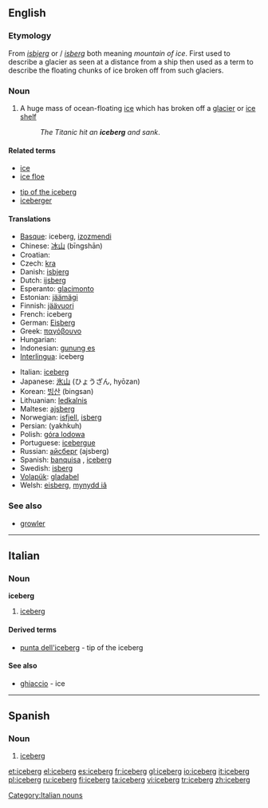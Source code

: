 ==English==
{{wikipedia}}

===Etymology===
From {{etyl|da}} ''[[isbjerg]]'' or {{Norw.}}/{{etyl|sv}} ''[[isberg]]'' both meaning ''mountain of ice''. First used to describe a glacier as seen at a distance from a ship then used as a term to describe the floating chunks of ice broken off from such glaciers.

===Noun===
{{en-noun}}

# A huge mass of ocean-floating [[ice]] which has broken off a [[glacier]] or [[ice shelf]]
#: ''The Titanic hit an '''iceberg''' and sank''.

====Related terms====
{{top}}
* [[ice]]
* [[ice floe]]
{{mid}}
* [[tip of the iceberg]]
* [[iceberger]]
{{bottom}}

====Translations====
{{trans-top|huge mass of floating ice}}
* [[Basque]]: iceberg, [[izozmendi]]
* Chinese: [[冰山]] (bīngshān)
* Croatian: {{t|hr|santa|alt=sȃnta|f}}
* Czech: [[kra]] {{f}}
* Danish: [[isbjerg]]
* Dutch: [[ijsberg]] {{m}}
* Esperanto: [[glacimonto]]
* Estonian: [[jäämägi]]
* Finnish: [[jäävuori]]
* French: iceberg {{m}}
* German: [[Eisberg]] {{m}}
* Greek: [[παγόβουνο]] {{n}}
* Hungarian: {{t|hu|jéghegy}}
* Indonesian: [[gunung es]]
* [[Interlingua]]: iceberg
{{trans-mid}}
* Italian: [[iceberg#Italian|iceberg]] {{m}}
* Japanese: [[氷山]] (ひょうざん, hyōzan)
* Korean: [[빙산]] (bingsan)
* Lithuanian: [[ledkalnis]] {{m}}
* Maltese: [[ajsberg]]
* Norwegian: [[isfjell]], [[isberg]]
* Persian: {{fa-Arab|[[یخکوه]]}} (yakhkuh)
* Polish: [[góra lodowa]] {{f}}
* Portuguese: [[icebergue]] {{m}}
* Russian: [[айсберг]] (ajsberg) {{m}}
* Spanish: [[banquisa]] {{f}}, [[#Spanish|iceberg]] {{m}}
* Swedish: [[isberg]] {{n}}
* [[Volapük]]: [[gladabel]]
* Welsh: [[eisberg]], [[mynydd iâ]]
{{trans-bottom}}

===See also===
* [[growler]]

----

==Italian==

===Noun===
'''iceberg''' {{m}} {{inv}}

# [[iceberg#English|iceberg]]

====Derived terms====
* [[punta dell'iceberg]] - tip of the iceberg

====See also====
* [[ghiaccio]] - ice

[[Category:Italian nouns]]

----

==Spanish==

===Noun===
{{es-noun-m}}

# [[iceberg#English|iceberg]]

[[et:iceberg]]
[[el:iceberg]]
[[es:iceberg]]
[[fr:iceberg]]
[[gl:iceberg]]
[[io:iceberg]]
[[it:iceberg]]
[[pl:iceberg]]
[[ru:iceberg]]
[[fi:iceberg]]
[[ta:iceberg]]
[[vi:iceberg]]
[[tr:iceberg]]
[[zh:iceberg]]